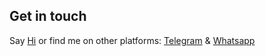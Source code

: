 ## Get in touch

Say [Hi](mailto:adityaprasad@iisc.ac.in) or find me on other platforms: [Telegram](https://t.me/everythingisrelative) & [Whatsapp](https://i.imgur.com/WbLO6th.png)

